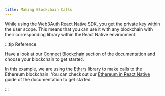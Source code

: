 ```yaml
---
title: Making Blockchain Calls
---
```


While using the Web3Auth React Native SDK, you get the private key within the user scope. This means
that you can use it with any blockchain with their corresponding library within the React Native
environment.

:::tip Reference

Have a look at our [Connect Blockchain](/connect-blockchain/) section of the documentation and
choose your blockchain to get started.

In this example, we are using the [Ethers](https://docs.ethers.org/v5/cookbook/react-native/)
library to make calls to the Ethereum blockchain. You can check out our
[Ethereum in React Native](/connect-blockchain/evm/ethereum/react-native) guide of the documentation
to get started.

:::
